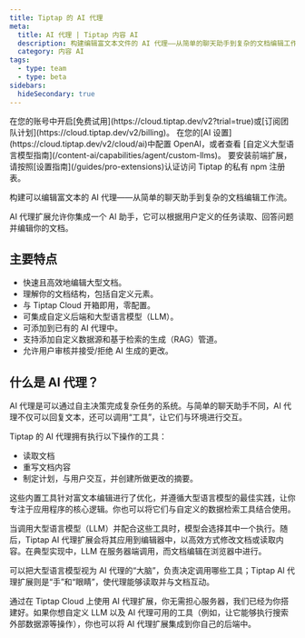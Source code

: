 ```yaml
---
title: Tiptap 的 AI 代理
meta:
  title: AI 代理 | Tiptap 内容 AI
  description: 构建编辑富文本文件的 AI 代理——从简单的聊天助手到复杂的文档编辑工作流。
  category: 内容 AI
tags:
  - type: team
  - type: beta
sidebars:
  hideSecondary: true
---
```



<Requirements>
    <RequirementItem label="1. 激活试用或订阅">
        在您的账号中开启[免费试用](https://cloud.tiptap.dev/v2?trial=true)或[订阅团队计划](https://cloud.tiptap.dev/v2/billing)。
    </RequirementItem>
  <RequirementItem label="2. 集成 AI 提供商">
    在您的[AI 设置](https://cloud.tiptap.dev/v2/cloud/ai)中配置 OpenAI，或者查看
    [自定义大型语言模型指南](/content-ai/capabilities/agent/custom-llms)。
  </RequirementItem>
  <RequirementItem label="3. 从私有注册表安装">
    要安装前端扩展，请按照[设置指南](/guides/pro-extensions)认证访问 Tiptap 的私有 npm 注册表。
  </RequirementItem>
</Requirements>

构建可以编辑富文本的 AI 代理——从简单的聊天助手到复杂的文档编辑工作流。

<CodeDemo
  isPro
  isLarge
  path="/Extensions/AiAgent"
  src="https://develop--tiptap-pro.netlify.app/preview/Extensions/AiAgent"
/>

AI 代理扩展允许你集成一个 AI 助手，它可以根据用户定义的任务读取、回答问题并编辑你的文档。

## 主要特点

- 快速且高效地编辑大型文档。
- 理解你的文档结构，包括自定义元素。
- 与 Tiptap Cloud 开箱即用，零配置。
- 可集成自定义后端和大型语言模型（LLM）。
- 可添加到已有的 AI 代理中。
- 支持添加自定义数据源和基于检索的生成（RAG）管道。
- 允许用户审核并接受/拒绝 AI 生成的更改。

## 什么是 AI 代理？

AI 代理是可以通过自主决策完成复杂任务的系统。与简单的聊天助手不同，AI 代理不仅可以回复文本，还可以调用“工具”，让它们与环境进行交互。

Tiptap 的 AI 代理拥有执行以下操作的工具：

- 读取文档
- 重写文档内容
- 制定计划，与用户交互，并创建所做更改的摘要。

这些内置工具针对富文本编辑进行了优化，并遵循大型语言模型的最佳实践，让你专注于应用程序的核心逻辑。你也可以将它们与自定义的数据检索工具结合使用。

当调用大型语言模型（LLM）并配合这些工具时，模型会选择其中一个执行。随后，Tiptap AI 代理扩展会将其应用到编辑器中，以高效方式修改文档或读取内容。在典型实现中，LLM 在服务器端调用，而文档编辑在浏览器中进行。

可以把大型语言模型视为 AI 代理的“大脑”，负责决定调用哪些工具；Tiptap AI 代理扩展则是“手”和“眼睛”，使代理能够读取并与文档互动。

通过在 Tiptap Cloud 上使用 AI 代理扩展，你无需担心服务器，我们已经为你搭建好。如果你想自定义 LLM 以及 AI 代理可用的工具（例如，让它能够执行搜索外部数据源等操作），你也可以将 AI 代理扩展集成到你自己的后端中。